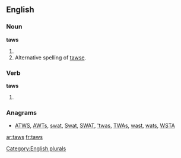 ==English==

===Noun===
'''taws'''

# {{plural of |[[taw]]}}
# Alternative spelling of [[tawse]].

===Verb===
'''taws'''

# {{third-person singular of|taw}}

===Anagrams===
* [[ATWS#English|ATWS]], [[AWTs#English|AWTs]], [[swat#English|swat]], [[Swat#English|Swat]], [[SWAT#English|SWAT]], [['twas#English|'twas]], [[TWAs#English|TWAs]], [[wast#English|wast]], [[wats#English|wats]], [[WSTA#English|WSTA]]

[[Category:English plurals]]

[[ar:taws]]
[[fr:taws]]